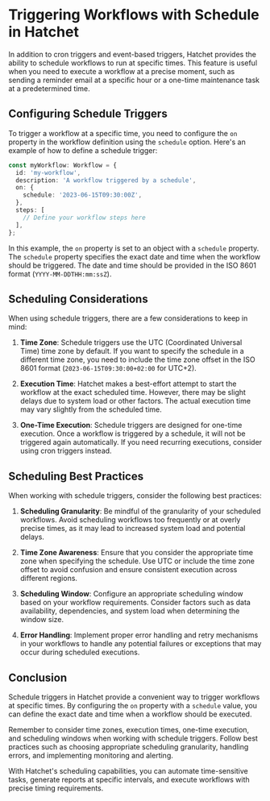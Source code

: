 # Triggering Workflows with Schedule in Hatchet

In addition to cron triggers and event-based triggers, Hatchet provides the ability to schedule workflows to run at specific times. This feature is useful when you need to execute a workflow at a precise moment, such as sending a reminder email at a specific hour or a one-time maintenance task at a predetermined time.

## Configuring Schedule Triggers

To trigger a workflow at a specific time, you need to configure the `on` property in the workflow definition using the `schedule` option. Here's an example of how to define a schedule trigger:

```typescript
const myWorkflow: Workflow = {
  id: 'my-workflow',
  description: 'A workflow triggered by a schedule',
  on: {
    schedule: '2023-06-15T09:30:00Z',
  },
  steps: [
    // Define your workflow steps here
  ],
};
```

In this example, the `on` property is set to an object with a `schedule` property. The `schedule` property specifies the exact date and time when the workflow should be triggered. The date and time should be provided in the ISO 8601 format (`YYYY-MM-DDTHH:mm:ssZ`).

## Scheduling Considerations

When using schedule triggers, there are a few considerations to keep in mind:

1. **Time Zone**: Schedule triggers use the UTC (Coordinated Universal Time) time zone by default. If you want to specify the schedule in a different time zone, you need to include the time zone offset in the ISO 8601 format (`2023-06-15T09:30:00+02:00` for UTC+2).

2. **Execution Time**: Hatchet makes a best-effort attempt to start the workflow at the exact scheduled time. However, there may be slight delays due to system load or other factors. The actual execution time may vary slightly from the scheduled time.

3. **One-Time Execution**: Schedule triggers are designed for one-time execution. Once a workflow is triggered by a schedule, it will not be triggered again automatically. If you need recurring executions, consider using cron triggers instead.


## Scheduling Best Practices

When working with schedule triggers, consider the following best practices:

1. **Scheduling Granularity**: Be mindful of the granularity of your scheduled workflows. Avoid scheduling workflows too frequently or at overly precise times, as it may lead to increased system load and potential delays.

2. **Time Zone Awareness**: Ensure that you consider the appropriate time zone when specifying the schedule. Use UTC or include the time zone offset to avoid confusion and ensure consistent execution across different regions.

3. **Scheduling Window**: Configure an appropriate scheduling window based on your workflow requirements. Consider factors such as data availability, dependencies, and system load when determining the window size.

4. **Error Handling**: Implement proper error handling and retry mechanisms in your workflows to handle any potential failures or exceptions that may occur during scheduled executions.


## Conclusion

Schedule triggers in Hatchet provide a convenient way to trigger workflows at specific times. By configuring the `on` property with a `schedule` value, you can define the exact date and time when a workflow should be executed.

Remember to consider time zones, execution times, one-time execution, and scheduling windows when working with schedule triggers. Follow best practices such as choosing appropriate scheduling granularity, handling errors, and implementing monitoring and alerting.

With Hatchet's scheduling capabilities, you can automate time-sensitive tasks, generate reports at specific intervals, and execute workflows with precise timing requirements.